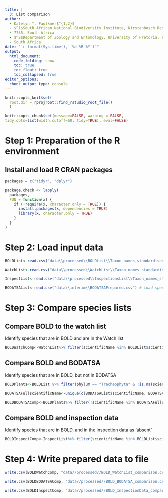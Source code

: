 ```yaml
---
title: |
  3: List comparison
author:
  - Katelyn T. Faulkner$^{1,2}$
  - $^1$South African National Biodiversity Institute, Kirstenbosch Research Centre, Cape Town, 
  - 7735, South Africa
  - $^2$Department of Zoology and Entomology, University of Pretoria, Pretoria, 0028, 
  - South Africa
date: "`r format(Sys.time(), '%d %B %Y')`"
output: 
  html_document:
    code_folding: show
    toc: true
    toc_float: true
    toc_collapsed: true
editor_options: 
  chunk_output_type: console
---
```


```r
knitr::opts_knit$set(
  root.dir = rprojroot::find_rstudio_root_file()
  )
```

```r
knitr::opts_chunk$set(message=FALSE, warning = FALSE,
tidy.opts=list(width.cutoff=60, tidy=TRUE), eval=FALSE) 
```

# Step 1: Preparation of the R environment

## Install and load R CRAN packages

```r
packages = c("tidyr", "dplyr")

package.check <- lapply(
  packages,
  FUN = function(x) {
    if (!require(x, character.only = TRUE)) {
      install.packages(x, dependencies = TRUE)
      library(x, character.only = TRUE)
    }
  }
)
```

# Step 2: Load input data

```r
BOLDList<-read.csv("data\\processed\\BOLDList\\Taxon_names_standardised_c.csv") # load species list from BOLD that has been taxonomically standardised (including manual checks)

WatchList<-read.csv("data\\processed\\WatchList\\Taxon_names_standardised_c.csv") # load watch list that has been taxonomically standardised (including manual checks)

InspectList<-read.csv("data\\processed\\InspectionsList\\Taxon_names_standardised_c.csv") # load species list from inspection data that has been taxonomically standardised (including manual checks)

BODATSAList<-read.csv("data\\interim\\BODATSAPrepared.csv") # load species list from BODATSA
```

# Step 3: Compare species lists

## Compare BOLD to the watch list

Identify species that are in BOLD and are in the Watch list

```r
BOLDWatchComp<-WatchList%>% filter(scientificName %in% BOLDList$scientificName) # compare lists
```

## Compare BOLD and BODATSA

Identify species that are in BOLD, but not in BODATSA

```r
BOLDPlants<-BOLDList %>% filter(phylum == "Tracheophyta" & !is.na(scientificName)) # create a plants subset 

BODATSAFullscientificName<-unique(c(BODATSAList$scientificName, BODATSAList$Accepted)) # get full list of accepted scientific names in BODATSA 

BOLDBODATSAComp<-BOLDPlants%>% filter(!scientificName %in% BODATSAFullscientificName) # compare lists
```

## Compare BOLD and inspection data

Identify species that are in BOLD, and in the inspection data as 'absent'

```r
BOLDInspectComp<-InspectList%>% filter(scientificName %in% BOLDList$scientificName) # compare lists
```

# Step 4: Write prepared data to file

```r
write.csv(BOLDWatchComp, "data//processed//BOLD_WatchList_comparison.csv", row.names=FALSE) # write BOLD and watch list comparison

write.csv(BOLDBODATSAComp, "data//processed//BOLD_BODATSA_comparison.csv", row.names=FALSE) # write BOLD and BODATSA comparison

write.csv(BOLDInspectComp, "data//processed//BOLD_InspectionData_comparison.csv", row.names=FALSE) # write BOLD and inspection data comparison
```

